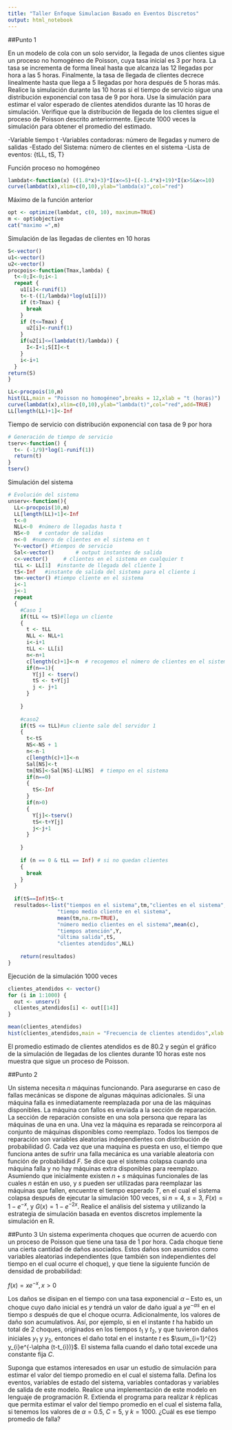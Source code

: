 ```yaml
---
title: "Taller Enfoque Simulacion Basado en Eventos Discretos"
output: html_notebook
---
```


##Punto 1

En un modelo de cola con un solo servidor, la llegada de unos clientes sigue un proceso no homogéneo de Poisson, cuya tasa inicial es 3 por hora. La tasa se incrementa de forma lineal hasta que alcanza las 12 llegadas por hora a las 5 horas. Finalmente, la tasa de llegada de clientes decrece linealmente hasta que llega a 5 llegadas por hora después de 5 horas más. Realice la simulación durante las 10 horas si el tiempo de servicio sigue una distribución exponencial con tasa de 9 por hora. Use la simulación para estimar el valor esperado de clientes atendidos durante las 10 horas de simulación. Verifique que la distribución de llegada de los clientes sigue el proceso de Poisson descrito anteriormente. Ejecute 1000 veces la simulación para obtener el promedio del estimado.


-Variable tiempo t
-Variables contadoras: número de llegadas y numero de salidas
-Estado del Sistema: número de clientes en el sistema
-Lista de eventos: {tLL, tS, T}


Función proceso no homogéneo
```r
lambdat<-function(x) ((1.8*x)+3)*I(x<=5)+((-1.4*x)+19)*I(x>5&x<=10)
curve(lambdat(x),xlim=c(0,10),ylab="lambda(x)",col="red")
```
Máximo de la función anterior

```r
opt <- optimize(lambdat, c(0, 10), maximum=TRUE)
m <- opt$objective
cat("maximo =",m)
```

Simulación de las llegadas de clientes en 10 horas 
```r
S<-vector()
u1<-vector()
u2<-vector()
procpois<-function(Tmax,lambda) {
  t<-0;I<-0;i<-1  
  repeat {
    u1[i]<-runif(1)   
    t<-t-((1/lambda)*log(u1[i]))
    if (t>Tmax) {
      break
    }
    if (t<=Tmax) {
      u2[i]<-runif(1)
    }
    if(u2[i]<=(lambdat(t)/lambda)) {
      I<-I+1;S[I]<-t
    }
    i<-i+1
  }
return(S)
}

LL<-procpois(10,m)
hist(LL,main = "Poisson no homogéneo",breaks = 12,xlab = "t (horas)")
curve(lambdat(x),xlim=c(0,10),ylab="lambda(t)",col="red",add=TRUE)
LL[length(LL)+1]<-Inf
```

Tiempo de servicio con distribución exponencial con tasa de 9 por hora

```r
# Generación de tiempo de servicio
tserv<-function() {
  t<- (-1/9)*log(1-runif(1))
  return(t)
}
tserv()
```

Simulación del sistema
```r

# Evolución del sistema
unserv<-function(){
  LL<-procpois(10,m)
  LL[length(LL)+1]<-Inf
  t<-0
  NLL<-0  #número de llegadas hasta t
  NS<-0   # contador de salidas
  n<-0  #numero de clientes en el sistema en t
  Y<-vector() #tiempos de servicio
  Sal<-vector()       # output instantes de salida
  c<-vector()     # clientes en el sistema en cualquier t
  tLL <- LL[1]  #instante de llegada del cliente 1
  tS<-Inf   #instante de salida del sistema para el cliente i
  tm<-vector() #tiempo cliente en el sistema
  i<-1
  j<-1
  repeat
  {
    #Caso 1
    if(tLL <= tS)#llega un cliente
    {
      t <- tLL
      NLL <- NLL+1
      i<-i+1
      tLL <- LL[i]
      n<-n+1
      c[length(c)+1]<-n  # recogemos el número de clientes en el sistema
      if(n==1){
        Y[j] <- tserv()
        tS <- t+Y[j] 
        j <- j+1
      }
      
    }
    
    #caso2
    if(tS <= tLL)#un cliente sale del servidor 1
    {
      t<-tS
      NS<-NS + 1
      n<-n-1
      c[length(c)+1]<-n
      Sal[NS]<-t
      tm[NS]<-Sal[NS]-LL[NS]  # tiempo en el sistema
      if(n==0)
      {
        tS<-Inf 
      }
      if(n>0)
      {
        Y[j]<-tserv()   
        tS<-t+Y[j]
        j<-j+1
      }
      
    }
    
    if (n == 0 & tLL == Inf) # si no quedan clientes 
    {
      break           
    }
  }
  
  if(tS==Inf)tS<-t
  resultados<-list("tiempos en el sistema",tm,"clientes en el sistema",c,
                "tiempo medio cliente en el sistema",
                mean(tm,na.rm=TRUE),
                "número medio clientes en el sistema",mean(c),
                "tiempos atención",Y,
                "última salida",tS,
                "clientes atendidos",NLL)
  
    return(resultados)
}


```

Ejecución de la simulación 1000 veces
```r
clientes_atendidos <- vector()
for (i in 1:1000) {
  out <- unserv()
  clientes_atendidos[i] <- out[[14]]
}

mean(clientes_atendidos)
hist(clientes_atendidos,main = "Frecuencia de clientes atendidos",xlab = "clientes atendidos en 10 horas" )
```
El promedio estimado de clientes atendidos es de 80.2 y según el gráfico de la simulación de llegadas de los clientes durante 10 horas este nos muestra que sigue un proceso de Poisson.

##Punto 2

Un sistema necesita $n$ máquinas funcionando. Para asegurarse en caso de fallas mecánicas se dispone de algunas máquinas adicionales. Si una máquina falla es inmediatamente reemplazada por una de las máquinas disponibles. La máquina con fallos es enviada a la sección de reparación. La sección de reparación consiste en una sola persona que repara las máquinas de una en una. Una vez la máquina es reparada se reincorpora al conjunto de máquinas disponibles como reemplazo. Todos los tiempos de reparación son variables aleatorias independientes con distribución de probabilidad $G$. Cada vez que una maquina es puesta en uso, el tiempo que funciona antes de sufrir una falla mecánica es una variable aleatoria con función de probabilidad $F$. Se dice que el sistema colapsa cuando una máquina falla y no hay máquinas extra disponibles para reemplazo. Asumiendo que inicialmente existen $n + s$ máquinas funcionales de las cuales $n$ están en uso, y $s$ pueden ser utilizadas para reemplazar las máquinas que fallen, encuentre el tiempo esperado $T$, en el cual el sistema colapsa después de ejecutar la simulación 100 veces, si $n = 4$, $s = 3$, $F(x) = 1 - e^{-x}$, y $G(x) = 1 − e^{-2x}$. Realice el análisis del sistema y utilizando la estrategia de simulación basada en eventos discretos implemente la simulación en R.



##Punto 3
Un sistema experimenta choques que ocurren de acuerdo con un proceso de Poisson que tiene una tasa de 1 por hora. Cada choque tiene una cierta cantidad de daños asociados. Estos daños son asumidos como variables aleatorias independientes (que también son independientes del tiempo en el cual ocurre el choque), y que tiene la siguiente función de densidad de probabilidad:

$f(x) = xe^{-x}, x > 0$

Los daños se disipan en el tiempo con una tasa exponencial $\alpha$ – Esto es, un choque cuyo daño inicial es $y$ tendrá un valor de daño igual a $ye^{-\alpha s}$ en el tiempo $s$ después de que el choque ocurra. Adicionalmente, los valores de daño son acumulativos. Así, por ejemplo, si en el instante $t$ ha habido un total de 2 choques, originados en los tiempos $t_{1}$ y $t_{2}$, y que tuvieron daños iniciales $y_{1}$ y $y_{2}$, entonces el daño total en el instante $t$ es $\sum_{i=1}^{2} y_{i}e^{-\alpha (t-t_{i})}$. El sistema falla cuando el daño total excede una constante fija $C$.

Suponga que estamos interesados en usar un estudio de simulación para estimar el valor del tiempo promedio en el cual el sistema falla. Defina los eventos, variables de estado del sistema, variables contadoras y variables de salida de este modelo. Realice una implementación de este modelo en lenguaje de programación R. Extienda el programa para realizar $k$ réplicas que permita estimar el valor del tiempo promedio en el cual el sistema falla, si tenemos los valores de $\alpha = 0.5$, $C = 5$, y $k = 1000$. ¿Cuál es ese tiempo promedio de falla?


